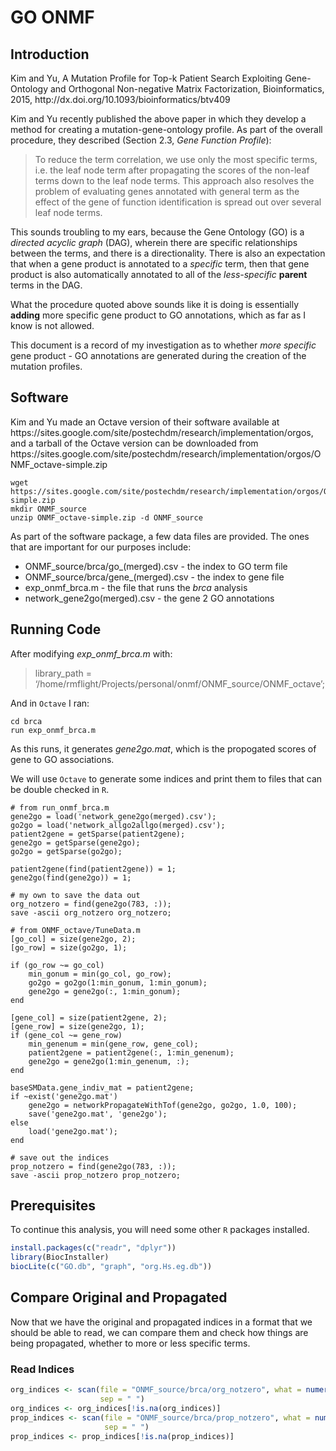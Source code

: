 # GO ONMF

## Introduction

Kim and Yu, A Mutation Profile for Top-k Patient Search Exploiting Gene-Ontology
and Orthogonal Non-negative Matrix Factorization, Bioinformatics, 2015,
http://dx.doi.org/10.1093/bioinformatics/btv409

Kim and Yu recently published the above paper in which they develop a method
for creating a mutation-gene-ontology profile. As part of the overall procedure, 
they described (Section 2.3, *Gene Function Profile*):

> To reduce the term correlation, we use only the most specific terms, i.e. the leaf 
> node term after propagating the scores of the non-leaf terms down to the leaf node 
> terms. This approach also resolves the problem of evaluating genes annotated with 
> general term as the effect of the gene of function identification is spread out over 
> several leaf node terms.

This sounds troubling to my ears, because the Gene Ontology (GO) is a *directed 
acyclic graph* (DAG), wherein there are specific relationships between the terms, and
there is a directionality. There is also an expectation that when a gene product
is annotated to a *specific* term, then that gene product is also automatically
annotated to all of the *less-specific* **parent** terms in the DAG. 

What the procedure quoted above sounds like it is doing is essentially **adding**
more specific gene product to GO annotations, which as far as I know is not allowed.

This document is a record of my investigation as to whether *more specific* gene
product - GO annotations are generated during the creation of the mutation 
profiles.

## Software

Kim and Yu made an Octave version of their software available at https://sites.google.com/site/postechdm/research/implementation/orgos, and a
tarball of the Octave version can be downloaded from https://sites.google.com/site/postechdm/research/implementation/orgos/ONMF_octave-simple.zip

```
wget https://sites.google.com/site/postechdm/research/implementation/orgos/ONMF_octave-simple.zip
mkdir ONMF_source
unzip ONMF_octave-simple.zip -d ONMF_source
```

As part of the software package, a few data files are provided. The ones that
are important for our purposes include: 

* ONMF_source/brca/go_(merged).csv - the index to GO term file
* ONMF_source/brca/gene_(merged).csv - the index to gene file
* exp_onmf_brca.m - the file that runs the *brca* analysis
* network_gene2go(merged).csv - the gene 2 GO annotations

## Running Code

After modifying *exp_onmf_brca.m* with:

> library_path = '/home/rmflight/Projects/personal/onmf/ONMF_source/ONMF_octave';

And in `Octave` I ran:

```
cd brca
run exp_onmf_brca.m
```

As this runs, it generates *gene2go.mat*, which is the propogated scores of gene
to GO associations.

We will use `Octave` to generate some indices and print them to files that can be
double checked in `R`.

```
# from run_onmf_brca.m
gene2go = load('network_gene2go(merged).csv');
go2go = load('network_allgo2allgo(merged).csv');
patient2gene = getSparse(patient2gene);
gene2go = getSparse(gene2go);
go2go = getSparse(go2go);

patient2gene(find(patient2gene)) = 1;
gene2go(find(gene2go)) = 1;

# my own to save the data out
org_notzero = find(gene2go(783, :));
save -ascii org_notzero org_notzero;

# from ONMF_octave/TuneData.m
[go_col] = size(gene2go, 2);
[go_row] = size(go2go, 1);

if (go_row ~= go_col)
    min_gonum = min(go_col, go_row);
    go2go = go2go(1:min_gonum, 1:min_gonum);
    gene2go = gene2go(:, 1:min_gonum);
end

[gene_col] = size(patient2gene, 2);
[gene_row] = size(gene2go, 1);
if (gene_col ~= gene_row)
    min_genenum = min(gene_row, gene_col);
    patient2gene = patient2gene(:, 1:min_genenum);
    gene2go = gene2go(1:min_genenum, :);
end

baseSMData.gene_indiv_mat = patient2gene;
if ~exist('gene2go.mat')
    gene2go = networkPropagateWithTof(gene2go, go2go, 1.0, 100);
    save('gene2go.mat', 'gene2go');
else
    load('gene2go.mat');
end

# save out the indices
prop_notzero = find(gene2go(783, :));
save -ascii prop_notzero prop_notzero;
```

## Prerequisites

To continue this analysis, you will need some other `R` packages installed.

```r
install.packages(c("readr", "dplyr"))
library(BiocInstaller)
biocLite(c("GO.db", "graph", "org.Hs.eg.db"))
```


## Compare Original and Propagated

Now that we have the original and propagated indices in a format that we should
be able to read, we can compare them and check how things are being propagated,
whether to more or less specific terms.

### Read Indices

```r
org_indices <- scan(file = "ONMF_source/brca/org_notzero", what = numeric(), 
                    sep = " ")
org_indices <- org_indices[!is.na(org_indices)]
prop_indices <- scan(file = "ONMF_source/brca/prop_notzero", what = numeric(),
                     sep = " ")
prop_indices <- prop_indices[!is.na(prop_indices)]
```

